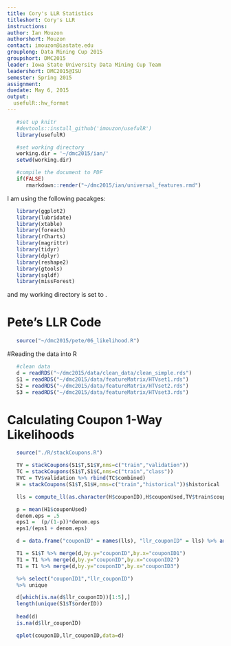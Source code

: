 ```yaml
---
title: Cory's LLR Statistics
titleshort: Cory's LLR
instructions:
author: Ian Mouzon
authorshort: Mouzon
contact: imouzon@iastate.edu
grouplong: Data Mining Cup 2015 
groupshort: DMC2015
leader: Iowa State University Data Mining Cup Team
leadershort: DMC2015@ISU
semester: Spring 2015
assignment: 
duedate: May 6, 2015
output:
  usefulR::hw_format
---
```


<!--- # (R code (No Results in Document)) -->
```r
   #set up knitr
   #devtools::install_github('imouzon/usefulR')
   library(usefulR)

   #set working directory
   working.dir = '~/dmc2015/ian/'
   setwd(working.dir)

   #compile the document to PDF
   if(FALSE) 
      rmarkdown::render("~/dmc2015/ian/universal_features.rmd")
```

I am using the following pacakges:
<!--- # (R code (No Results in Document))-->
```r
   library(ggplot2)
   library(lubridate)
   library(xtable)
   library(foreach)
   library(rCharts)
   library(magrittr)
   library(tidyr)
   library(dplyr)
   library(reshape2)
   library(gtools)
   library(sqldf)
   library(missForest)
```
and my working directory is set to \verb!dmc2015/ian!.

# Pete's LLR Code
<!--- chunk-label: R code (No Results in Document) -->
```r
   source("~/dmc2015/pete/06_likelihood.R")
```

#Reading the data into R
<!--- chunk-label: R code (No Results in Document) -->
```r
   #clean data
   d = readRDS("~/dmc2015/data/clean_data/clean_simple.rds")
   S1 = readRDS("~/dmc2015/data/featureMatrix/HTVset1.rds")
   S2 = readRDS("~/dmc2015/data/featureMatrix/HTVset2.rds")
   S3 = readRDS("~/dmc2015/data/featureMatrix/HTVset3.rds")
```

# Calculating Coupon 1-Way Likelihoods
<!--- cpn1way: R code (No Results in Document) -->
```r
   source("./R/stackCoupons.R")

   TV = stackCoupons(S1$T,S1$V,nms=c("train","validation"))
   TC = stackCoupons(S1$T,S1$C,nms=c("train","class"))
   TVC = TV$validation %>% rbind(TC$combined)
   H = stackCoupons(S1$T,S1$H,nms=c("train","historical"))$historical

   lls = compute_ll(as.character(H$couponID),H$couponUsed,TV$train$couponUsed)

   p = mean(H1$couponUsed)
   denom.eps = .5
   eps1 =  (p/(1-p))*denom.eps
   eps1/(eps1 + denom.eps)

   d = data.frame("couponID" = names(lls), "llr_couponID" = lls) %>% arrange(couponID)

   T1 = S1$T %>% merge(d,by.y="couponID",by.x="couponID1")
   T1 = T1 %>% merge(d,by.y="couponID",by.x="couponID2")
   T1 = T1 %>% merge(d,by.y="couponID",by.x="couponID3")

   %>% select("couponID1","llr_couponID")
   %>% unique

   d[which(is.na(d$llr_couponID))[1:5],]
   length(unique(S1$T$orderID))
    
   head(d)
   is.na(d$llr_couponID)

   qplot(couponID,llr_couponID,data=d)
   

   
```

